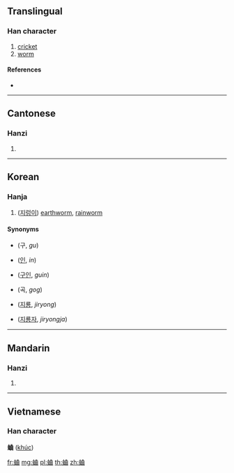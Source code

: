{{character info/new}}
==Translingual==

===Han character===
{{Han char|rn=142|rad=虫|as=06|sn=12|four=55160|canj=LITW}}

# [[cricket]]
# [[worm]]

====References====
* {{Han ref|kx=1081.120|dkj=32985|dj=1549.120|hdz=42849.030|uh=86D0|ud=34512|bh=B5F1|bd=46577}}

----

==Cantonese==

===Hanzi===
{{yue-hanzi|jyut=kuk1|y=kuk1}}

# {{defn|lang=yue|sort=虫06}}

----

==Korean==

===Hanja===
{{ko-hanja|hangeul=곡|eumhun=|rv=gog|mr=|y=}}

# ([[지렁이]]) [[earthworm]], [[rainworm]]

====Synonyms====
{{top2}}
* {{l|ko|蚯}} (구, ''gu'')
* {{l|ko|蚓}} ([[인]], ''in'')
* {{l|ko|蚯蚓}} ([[구인]], ''guin'')
* {{l|ko|蛐}} (곡, ''gog'')
{{mid2}}
* {{l|ko|地龍}} ([[지룡]], ''jiryong'')
* {{l|ko|地龍子}} ([[지룡자]], ''jiryongja'')
{{bottom}}

----

==Mandarin==

===Hanzi===
{{cmn-hanzi|pin=[[qū]] ([[qu1]])|wg=ch'ü<sup>1</sup>}}
# {{defn|lang=cmn|sort=虫06}}

----

==Vietnamese==

===Han character===
'''蛐''' ([[khúc]])

[[fr:蛐]]
[[mg:蛐]]
[[pl:蛐]]
[[th:蛐]]
[[zh:蛐]]